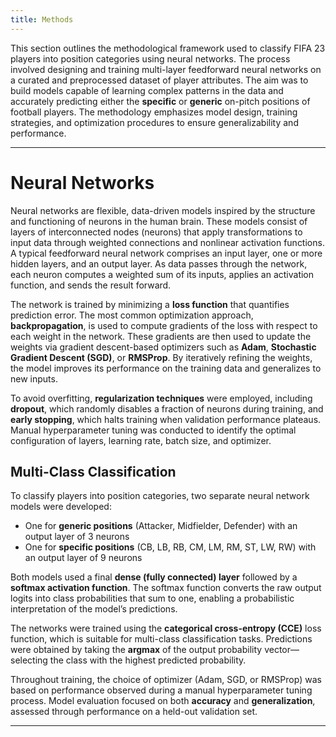 ```yaml
---
title: Methods
---
```


This section outlines the methodological framework used to classify FIFA 23 players into position categories using neural networks. The process involved designing and training multi-layer feedforward neural networks on a curated and preprocessed dataset of player attributes. The aim was to build models capable of learning complex patterns in the data and accurately predicting either the **specific** or **generic** on-pitch positions of football players. The methodology emphasizes model design, training strategies, and optimization procedures to ensure generalizability and performance.

---

# Neural Networks

Neural networks are flexible, data-driven models inspired by the structure and functioning of neurons in the human brain. These models consist of layers of interconnected nodes (neurons) that apply transformations to input data through weighted connections and nonlinear activation functions. A typical feedforward neural network comprises an input layer, one or more hidden layers, and an output layer. As data passes through the network, each neuron computes a weighted sum of its inputs, applies an activation function, and sends the result forward.

The network is trained by minimizing a **loss function** that quantifies prediction error. The most common optimization approach, **backpropagation**, is used to compute gradients of the loss with respect to each weight in the network. These gradients are then used to update the weights via gradient descent-based optimizers such as **Adam**, **Stochastic Gradient Descent (SGD)**, or **RMSProp**. By iteratively refining the weights, the model improves its performance on the training data and generalizes to new inputs.

To avoid overfitting, **regularization techniques** were employed, including **dropout**, which randomly disables a fraction of neurons during training, and **early stopping**, which halts training when validation performance plateaus. Manual hyperparameter tuning was conducted to identify the optimal configuration of layers, learning rate, batch size, and optimizer.

## Multi-Class Classification

To classify players into position categories, two separate neural network models were developed:

- One for **generic positions** (Attacker, Midfielder, Defender) with an output layer of 3 neurons
- One for **specific positions** (CB, LB, RB, CM, LM, RM, ST, LW, RW) with an output layer of 9 neurons

Both models used a final **dense (fully connected) layer** followed by a **softmax activation function**. The softmax function converts the raw output logits into class probabilities that sum to one, enabling a probabilistic interpretation of the model's predictions.

The networks were trained using the **categorical cross-entropy (CCE)** loss function, which is suitable for multi-class classification tasks. Predictions were obtained by taking the **argmax** of the output probability vector—selecting the class with the highest predicted probability.

Throughout training, the choice of optimizer (Adam, SGD, or RMSProp) was based on performance observed during a manual hyperparameter tuning process. Model evaluation focused on both **accuracy** and **generalization**, assessed through performance on a held-out validation set.

---

